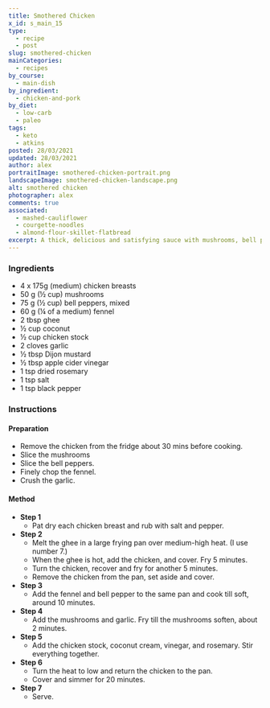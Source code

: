 ```yaml
---
title: Smothered Chicken
x_id: s_main_15
type:
  - recipe
  - post
slug: smothered-chicken
mainCategories: 
  - recipes
by_course:
  - main-dish
by_ingredient:
  - chicken-and-pork
by_diet:
  - low-carb
  - paleo
tags:
  - keto
  - atkins
posted: 28/03/2021
updated: 28/03/2021
author: alex
portraitImage: smothered-chicken-portrait.png
landscapeImage: smothered-chicken-landscape.png
alt: smothered chicken
photographer: alex
comments: true
associated: 
  - mashed-cauliflower
  - courgette-noodles
  - almond-flour-skillet-flatbread
excerpt: A thick, delicious and satisfying sauce with mushrooms, bell peppers and fennel over juicy chicken breast!
---
```


<Ingredients>

### Ingredients
    
  - 4 x 175g (medium) chicken breasts
  - 50 g (½ cup) mushrooms 
  - 75 g (½ cup) bell peppers, mixed 
  - 60 g (¼ of a medium) fennel
  - 2 tbsp ghee
  - ½ cup coconut
  - ½ cup chicken stock
  - 2 cloves garlic
  - ½ tbsp Dijon mustard
  - ½ tbsp apple cider vinegar
  - 1 tsp dried rosemary
  - 1 tsp salt
  - 1 tsp black pepper
    
</Ingredients>

<Instructions>

### Instructions

#### Preparation

  - Remove the chicken from the fridge about 30 mins before cooking. 
  - Slice the mushrooms
  - Slice the bell peppers.
  - Finely chop the fennel.
  - Crush the garlic.

#### Method

  - **Step 1**
    - Pat dry each chicken breast and rub with salt and pepper.
  - **Step 2**
    - Melt the ghee in a large frying pan over medium-high heat. (I use number 7.)
    - When the ghee is hot, add the chicken, and cover. Fry 5 minutes.
    - Turn the chicken, recover and fry for another 5 minutes.
    - Remove the chicken from the pan, set aside and cover.
  - **Step 3**
    - Add the fennel and bell pepper to the same pan and cook till soft, around 10 minutes.
  - **Step 4**
    - Add the mushrooms and garlic. Fry till the mushrooms soften, about 2 minutes.
  - **Step 5**
    - Add the chicken stock, coconut cream, vinegar, and rosemary. Stir everything together.
  - **Step 6**
    - Turn the heat to low and return the chicken to the pan.
    - Cover and simmer for 20 minutes.
  - **Step 7**
    - Serve.

</Instructions>



